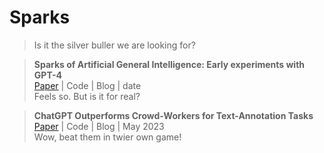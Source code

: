 # Sparks
> Is it the silver buller we are looking for?

> **Sparks of Artificial General Intelligence: Early experiments with GPT-4 **\
[Paper](https://arxiv.org/abs/2303.12712) | Code | Blog | date \
Feels so. But is it for real?

> **ChatGPT Outperforms Crowd-Workers for Text-Annotation Tasks **\
[Paper](https://arxiv.org/abs/2303.15056) | Code | Blog | May 2023 \
Wow, beat them in twier own game!
